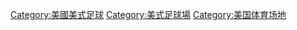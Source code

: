 [[Category:美國美式足球|Category:美國美式足球]]
[[Category:美式足球場|Category:美式足球場]]
[[Category:美国体育场地|Category:美国体育场地]]